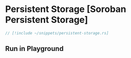 
# Persistent Storage [Soroban Persistent Storage]

```rust
// [!include ~/snippets/persistent-storage.rs]
```

## Run in Playground

<Playground okashiID="amxqbkunuqyrdfbcvghkcmjzpqng" />
